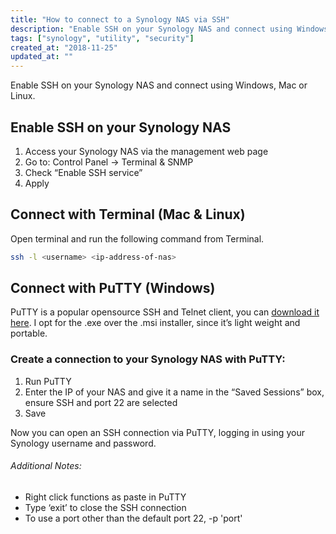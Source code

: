 ```yaml
---
title: "How to connect to a Synology NAS via SSH"
description: "Enable SSH on your Synology NAS and connect using Windows, Mac or Linux."
tags: ["synology", "utility", "security"]
created_at: "2018-11-25"
updated_at: ""
---
```


Enable SSH on your Synology NAS and connect using Windows, Mac or Linux.

## Enable SSH on your Synology NAS

1. Access your Synology NAS via the management web page
2. Go to: Control Panel -> Terminal & SNMP
3. Check “Enable SSH service”
4. Apply

## Connect with Terminal (Mac & Linux)

Open terminal and run the following command from Terminal.

```bash
ssh -l <username> <ip-address-of-nas>
```

## Connect with PuTTY (Windows)

PuTTY is a popular opensource SSH and Telnet client, you can [download it here](https://www.putty.org/). I opt for the .exe over the .msi installer, since it’s light weight and portable.

### Create a connection to your Synology NAS with PuTTY:

1. Run PuTTY
2. Enter the IP of your NAS and give it a name in the “Saved Sessions” box, ensure SSH and port 22 are selected
3. Save

Now you can open an SSH connection via PuTTY, logging in using your Synology username and password.

###### Additional Notes:

- Right click functions as paste in PuTTY
- Type ‘exit’ to close the SSH connection
- To use a port other than the default port 22, -p 'port'
